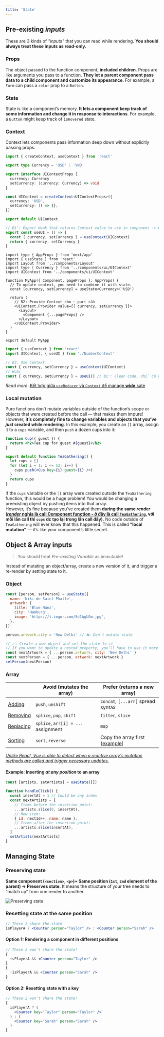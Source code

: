 ```yaml
---
title: 'State'
---
```



## Pre-existing _inputs_

These are 3 kinds of _"inputs"_ that you can read while rendering. **You should always treat these inputs as read-only.**

### Props

The object passed to the function component, **included children**. Props are like arguments you pass to a function. **They let a parent component pass data to a child component and customize its appearance**. For example, a `Form` can pass a `color` prop to a `Button`.

### State

State is like a component’s memory. **It lets a component keep track of some information and change it in response to interactions**. For example, a `Button` might keep track of `isHovered` state.

### Context

Context lets components pass information deep down without explicitly passing props.

<Tabs>
  <TabItem value="UIContext" label="components/ui/UIContext.ts" >

```ts
import { createContext, useContext } from 'react'

export type Currency = 'USD' | 'VND'

export interface UIContextProps {
  currency: Currency
  setCurrency: (currency: Currency) => void
}

const UIContext = createContext<UIContextProps>({
  currency: 'USD',
  setCurrency: () => {},
})

export default UIContext

// B1': Export Hook that returns Context value to use in component -> Clean code
export const useUI = () => {
  const { currency, setCurrency } = useContext(UIContext)
  return { currency, setCurrency }
}
```

  </TabItem>
  <TabItem value="_app" label="_app.tsx">

```tsx
import type { AppProps } from 'next/app'
import { useState } from 'react'
import Layout from '../components/Layout'
import type { Currency } from '../components/ui/UIContext'
import UIContext from '../components/ui/UIContext'

function MyApp({ Component, pageProps }: AppProps) {
  // To update context, you need to combine it with state.
  const [currency, setCurrency] = useState<Currency>('USD')

  return (
    // B2: Provide Context cho ~ part cần
    <UIContext.Provider value={{ currency, setCurrency }}>
      <Layout>
        <Component {...pageProps} />
      </Layout>
    </UIContext.Provider>
  )
}

export default MyApp
```

  </TabItem>
  <TabItem value="SomeComponent" label="SomeComponent.tsx">

```js
import { useContext } from 'react'
import UIContext, { useUI } from './NumberContext'

// B3: Use Context
const { currency, setCurrency } = useContext(UIContext)
// Hoặc
const { currency, setCurrency } = useUI() // B1': Clean code, chỉ cần import `useUI` là đủ
```

  </TabItem>
</Tabs>

_Read more_: [Kết hợp giữa `useReducer` và `Context` để manage **wide** sate](https://beta.reactjs.org/learn/scaling-up-with-reducer-and-context)

### Local mutation

Pure functions don’t mutate variables outside of the function’s scope or objects that were created before the call — that makes them impure!  
However, **it’s completely fine to change variables and objects that you’ve _just_ created while rendering**. In this example, you create an `[]` array, assign it to a `cups` variable, and then `push` a dozen cups into it:

```jsx
function Cup({ guest }) {
  return <h2>Tea cup for guest #{guest}</h2>
}

export default function TeaGathering() {
  let cups = []
  for (let i = 1; i <= 12; i++) {
    cups.push(<Cup key={i} guest={i} />)
  }
  return cups
}
```

If the `cups` variable or the `[]` array were created outside the `TeaGathering` function, this would be a huge problem! You would be changing a preexisting object by pushing items into that array.  
However, it’s fine because you’ve created them **during the same _render_ ([_render_ nghĩa là call Component function - ở đây là call `TeaGathering`](react-lifecycle.md#step-1-react-trigger-render-initial-hoặc-re-render-component), với mỗi lần call thì `cups` dc tạo lại trong lần call đấy)**. No code outside of `TeaGathering` will ever know that this happened. This is called **“local mutation”** — it’s like your component’s little secret.

## Object & Array inputs

> You should treat _Pre-existing Variable_ as immutable!

Instead of mutating an object/array, create a new version of it, and trigger a re-render by setting state to it.

### Object

```jsx
const [person, setPerson] = useState({
  name: 'Niki de Saint Phalle',
  artwork: {
    title: 'Blue Nana',
    city: 'Hamburg',
    image: 'https://i.imgur.com/Sd1AgUOm.jpg',
  },
})

person.artwork.city = 'New Delhi' // ❌: Don't mutate state

// ✅: Create a new object and set the state to it
// If you want to update a nested property, you’ll have to use it more than once (bc `...` spread is "shallow" - it only copies things one level deep)
const nextArtwork = { ...person.artwork, city: 'New Delhi' }
const nextPerson = { ...person, artwork: nextArtwork }
setPerson(nextPerson)
```

### Array

|                                                                                                     | Avoid (mutates the array)           | Prefer (returns a new array)                                                                                               |
| --------------------------------------------------------------------------------------------------- | ----------------------------------- | -------------------------------------------------------------------------------------------------------------------------- |
| [Adding](https://beta.reactjs.org/learn/updating-arrays-in-state#adding-to-an-array)                | `push`, `unshift`                   | `concat`, `[...arr]` spread syntax                                                                                         |
| [Removing](https://beta.reactjs.org/learn/updating-arrays-in-state#removing-from-an-array)          | `splice`, `pop`, `shift`            | `filter`, `slice`                                                                                                          |
| [Replacing](https://beta.reactjs.org/learn/updating-arrays-in-state#replacing-items-in-an-array)    | `splice`, `arr[i] = ...` assignment | `map`                                                                                                                      |
| [Sorting](https://beta.reactjs.org/learn/updating-arrays-in-state#making-other-changes-to-an-array) | `sort`, `reverse`                   | Copy the array first ([example](https://beta.reactjs.org/learn/updating-arrays-in-state#making-other-changes-to-an-array)) |

[_Unlike React, Vue is able to detect when a reactive array's mutation methods are called and trigger necessary updates._](https://vuejs.org/guide/essentials/list.html#array-change-detection)

#### Example: Inserting _at any position_ to an array

```jsx
const [artists, setArtists] = useState([])

function handleClick() {
  const insertAt = 1 // Could be any index
  const nextArtists = [
    // Items before the insertion point:
    ...artists.slice(0, insertAt),
    // New item:
    { id: nextId++, name: name },
    // Items after the insertion point:
    ...artists.slice(insertAt),
  ]
  setArtists(nextArtists)
}
```

## Managing State

### Preserving state

**Same component (`<section>`, `<p>`)+ Same position (`1st`, `2nd` element of the parent) &rarr; Preserves state.** It means the structure of your tree needs to “match up” from one render to another.

![Preserving state](https://beta.reactjs.org/_next/image?url=%2Fimages%2Fdocs%2Fdiagrams%2Fpreserving_state_diff_same_pt1.dark.png&w=828&q=75)

### Resetting state at the same position

```jsx
// These 2 share the state
isPlayerA ? <Counter person="Taylor" /> : <Counter person="Sarah" />
```

#### Option 1: Rendering a component in different positions

```jsx
// These 2 won't share the state!
{
  isPlayerA && <Counter person="Taylor" />
}
{
  !isPlayerA && <Counter person="Sarah" />
}
```

#### Option 2: Resetting state with a key

```jsx
// These 2 won't share the state!
{
  isPlayerA ? (
    <Counter key="Taylor" person="Taylor" />
  ) : (
    <Counter key="Sarah" person="Sarah" />
  )
}
```
